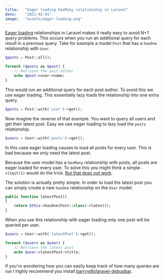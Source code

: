 ```yaml
---
title:   "Eager loading hasMany relationship in Laravel"
date:    "2021-02-01"
image:   "assets/eager-loading.png"
---
```


[Eager loading](https://laravel.com/docs/8.x/eloquent-relationships#eager-loading) relationships in Laravel makes it
really easy to avoid N+1 query problems. This occurs when you run an additional query for each result in a previous
query. Take for example a model `Post` that has a `hasOne` relationship with `User`.

```php
$posts = Post::all();

foreach ($posts as $post) {
    // Retrieve the post author
    echo $post->user->name;
}
```

This would run an additional query for each post author. To avoid this we use eager loading. This essentially lazy loads
the relationship into one extra query.

```php
$posts = Post::with('user')->get();
```

Now imagine the reverse of that example. You want to query all users and get their latest post. Easy we use eager
loading to lazy load the `posts` relationship.

```php
$users = User::with('posts')->get();
```

In this case eager loading causes to load all posts for every user. This is bad because we only need the latest post.

Because the user model has a `hasMany` relationship with posts, all posts are eager loaded for every user. To solve this
you might think a simple `->limit(1)` would do the
trick. [But that does not work](https://laravel.com/docs/8.x/eloquent-relationships#constraining-eager-loads).

The solution is actually pretty simple. In order to load the latest post you can simply create a new `hasOne`
relationship on the `User` model.

```php
public function latestPost()
{
    return $this->hasOne(Post::class)->latest();
}
```

When you use this relationship with eager loading only one post will be queried per user.

```php
$users = User::with('latestPost')->get();

foreach ($users as $user) {
    // Retrieve the latest post
    echo $user->latestPost->title;
}
```

If you're wondering how you can easily keep track of how many queries are run I highly recommend you
install [barryvdh/laravel-debugbar](https://github.com/barryvdh/laravel-debugbar).
